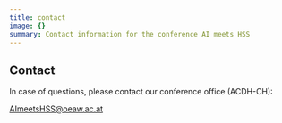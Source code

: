 ```yaml
---
title: contact
image: {}
summary: Contact information for the conference AI meets HSS
---
```

## Contact

In case of questions, please contact our conference office (ACDH-CH):

[AImeetsHSS@oeaw.ac.at](mailto:AImeetsHSS@oeaw.ac.at)
